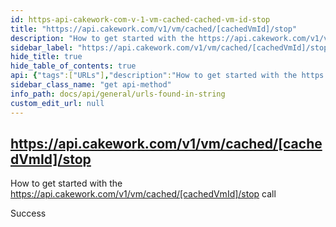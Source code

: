 ```yaml
---
id: https-api-cakework-com-v-1-vm-cached-cached-vm-id-stop
title: "https://api.cakework.com/v1/vm/cached/[cachedVmId]/stop"
description: "How to get started with the https://api.cakework.com/v1/vm/cached/[cachedVmId]/stop call"
sidebar_label: "https://api.cakework.com/v1/vm/cached/[cachedVmId]/stop"
hide_title: true
hide_table_of_contents: true
api: {"tags":["URLs"],"description":"How to get started with the https://api.cakework.com/v1/vm/cached/[cachedVmId]/stop call","responses":{"200":{"description":"Success"}},"method":"get","path":"/vm/cached/[cachedVmId]/stop","info":{"version":"1.0.0","title":"URLs found in string","description":"List of URLs extracted from input string"},"postman":{"name":"https://api.cakework.com/v1/vm/cached/[cachedVmId]/stop","description":{"content":"How to get started with the https://api.cakework.com/v1/vm/cached/[cachedVmId]/stop call","type":"text/plain"},"url":{"path":["vm","cached","[cachedVmId]","stop"],"host":["{{baseUrl}}"],"query":[],"variable":[]},"method":"GET"}}
sidebar_class_name: "get api-method"
info_path: docs/api/general/urls-found-in-string
custom_edit_url: null
---
```



## https://api.cakework.com/v1/vm/cached/[cachedVmId]/stop



How to get started with the https://api.cakework.com/v1/vm/cached/[cachedVmId]/stop call

<div><ApiTabs><TabItem label={"200"} value={"200"}><div>

Success

</div><div></div></TabItem></ApiTabs></div>
      